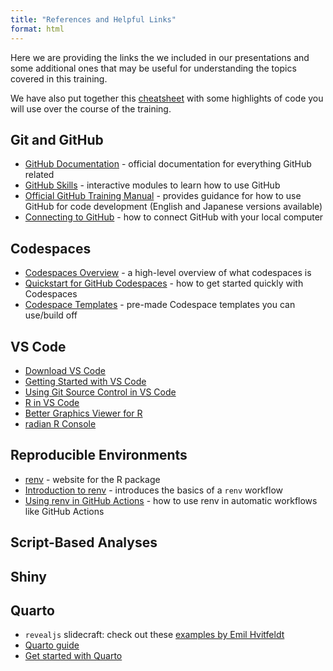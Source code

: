 ```yaml
---
title: "References and Helpful Links"
format: html
---
```


Here we are providing the links the we included in our presentations and some additional ones that may be useful for understanding the topics covered in this training.  

We have also put together this [cheatsheet](_site/assets/ref-Open_Science_Cheat_Sheet.html) with some highlights of code you will use over the course of the training.  

## Git and GitHub  

*   [GitHub Documentation](https://docs.github.com/) - official documentation for everything GitHub related   
*   [GitHub Skills](https://skills.github.com/) - interactive modules to learn how to use GitHub  
*   [Official GitHub Training Manual](https://githubtraining.github.io/training-manual/#/) - provides guidance for how to use GitHub for code development (English and Japanese versions available)  
*   [Connecting to GitHub](https://docs.github.com/en/get-started/using-github/connecting-to-github) - how to connect GitHub with your local computer

## Codespaces  

*   [Codespaces Overview](https://docs.github.com/en/codespaces/overview) - a high-level overview of what codespaces is  
*   [Quickstart for GitHub Codespaces](https://docs.github.com/en/codespaces/getting-started/quickstart) - how to get started quickly with Codespaces  
*   [Codespace Templates](https://github.com/codespaces/templates) - pre-made Codespace templates you can use/build off  

## VS Code  

*   [Download VS Code](https://code.visualstudio.com/)  
*   [Getting Started with VS Code](https://code.visualstudio.com/docs/getstarted/getting-started)  
*   [Using Git Source Control in VS Code](https://code.visualstudio.com/docs/sourcecontrol/overview)  
*   [R in VS Code](https://code.visualstudio.com/docs/languages/r)  
*   [Better Graphics Viewer for R](https://github.com/nx10/httpgd)  
*   [radian R Console](https://github.com/randy3k/radian)  

## Reproducible Environments  

*  [renv](https://rstudio.github.io/renv/) - website for the R package 
*  [Introduction to renv](https://rstudio.github.io/renv/articles/renv.html) - introduces the basics of a `renv` workflow   
*  [Using renv in GitHub Actions](https://rstudio.github.io/renv/articles/ci.html) - how to use renv in automatic workflows like GitHub Actions  

## Script-Based Analyses  

## Shiny  

## Quarto  
- `revealjs` slidecraft: check out these [examples by Emil Hvitfeldt](https://emilhvitfeldt.com/project/slidecraft-101/){preview-link="true"}
- [Quarto guide](https://quarto.org/docs/guide/){preview-link="true"}
- [Get started with Quarto](https://rstudio-conf-2022.github.io/get-started-quarto/){preview-link="true"}
